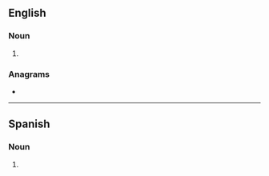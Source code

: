 ==English==

===Noun===
{{head|en|noun form}}

# {{plural of|en|feminazi}}

===Anagrams===
* {{anagrams|en|a=aefiimnsz|infamizes}}

----

==Spanish==

===Noun===
{{head|es|noun form|g=mf-p}}

# {{plural of|es|feminazi}}